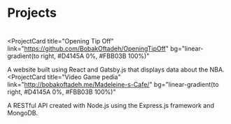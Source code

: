 # Projects

#

<ProjectCard
  title="Opening Tip Off"
  link="https://github.com/BobakOftadeh/OpeningTipOff"
  bg="linear-gradient(to right, #D4145A 0%, #FBB03B 100%)"
>
  A website built using React and Gatsby.js that displays data about the NBA.
</ProjectCard>
<ProjectCard
  title="Video Game pedia"
  link="http://bobakoftadeh.me/Madeleine-s-Cafe/"
  bg="linear-gradient(to right, #D4145A 0%, #FBB03B 100%)"
>
  A RESTful API created with Node.js using the Express.js framework and MongoDB.
</ProjectCard>
